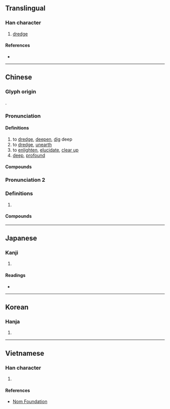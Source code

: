 {{also|濬}}
{{character info}}
==Translingual==

===Han character===
{{Han char|rn=85|rad=水|as=07|sn=10|four=33147|canj=EICE|ids=⿰氵夋}}

# [[dredge]]

====References====
* {{Han ref|kx=0623.230|dkj=17460|dj=1021.120|hdz=31636.100|uh=6D5A|ud=27994|bh=AF43|bd=44867}}

----

==Chinese==
{{zh-forms|alt=濬}}

===Glyph origin===
{{Han etym}}
{{Han compound|水|夋|ls=psc|c1=s|c2=p|t1=water}}.

===Pronunciation===
{{zh-pron
|m=jùn
|m-s=
|c=zeon3
|c-t=
|g=
|h=pfs=
|j=
|md=
|mn=
|mn-t=
|w=
|x=
|mc=y
|oc=y
|ma=
|cat=v,adj
}}

====Definitions====
{{zh-hanzi}}

# to [[dredge]], [[deepen]], [[dig]] deep
# to [[dredge]], [[unearth]]
# to [[enlighten]], [[elucidate]], [[clear up]]
# [[deep]], [[profound]]

====Compounds====
{{zh-der|疏浚|浚利|浚財}}

===Pronunciation 2===
{{zh-pron
|m=xùn
|c=seon3
|mc=y
|oc=
|cat=pn
}}

===Definitions===
{{zh-hanzi}}

# {{zh-used2|p}}

====Compounds====
{{zh-der|浚縣}}

----

==Japanese==

===Kanji===
{{ja-kanji|grade=|rs=水07}}

# {{rfdef|ja|sort=水07}}

====Readings====
* {{ja-readings
|goon=しゅん
|kanon=しゅん
|kun=さら-う, さら-える}}

----

==Korean==

===Hanja===
{{ko-hanja|hangeul=준|eumhun=|rv=jun|mr=chun|y=cwun}}

# {{rfdef|ko|sort=水07}}

----

==Vietnamese==

===Han character===
{{vi-readings|rs=水07|reading=tuấn}}

# {{rfdef|vi|sort=水07}}

====References====
* [http://nomfoundation.org/common/nom_details.php?codepoint=6d5a Nom Foundation]